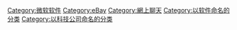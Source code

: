{{cat main|Skype}}
[[Category:微软软件|Category:微软软件]]
[[Category:eBay|Category:eBay]]
[[Category:網上聊天|Category:網上聊天]]
[[Category:以软件命名的分类|Category:以软件命名的分类]]
[[Category:以科技公司命名的分类|Category:以科技公司命名的分类]]